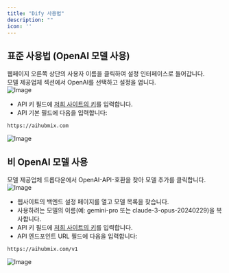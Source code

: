 ```yaml
---
title: "Dify 사용법"
description: ""
icon: ''
---
```


## 표준 사용법 (OpenAI 모델 사용)
웹페이지 오른쪽 상단의 사용자 이름을 클릭하여 설정 인터페이스로 들어갑니다.  
모델 제공업체 섹션에서 OpenAI를 선택하고 설정을 엽니다.  
![Image](../../public/en/dify1.png) 
- API 키 필드에 [저희 사이트의 키](https://aihubmix.com/token)를 입력합니다.  
- API 기본 필드에 다음을 입력합니다:
```
https://aihubmix.com
```  
![Image](../../public/en/dify2.png) 

## 비 OpenAI 모델 사용
모델 제공업체 드롭다운에서 OpenAI-API-호환을 찾아 모델 추가를 클릭합니다.  
![Image](../../public/en/dify3.png)
- 웹사이트의 백엔드 설정 페이지를 열고 모델 목록을 찾습니다.
- 사용하려는 모델의 이름(예: gemini-pro 또는 claude-3-opus-20240229)을 복사합니다.
- API 키 필드에 [저희 사이트의 키](https://aihubmix.com/token)를 입력합니다.  
- API 엔드포인트 URL 필드에 다음을 입력합니다:
```
https://aihubmix.com/v1
```  
![Image](../../public/en/dify4.png)